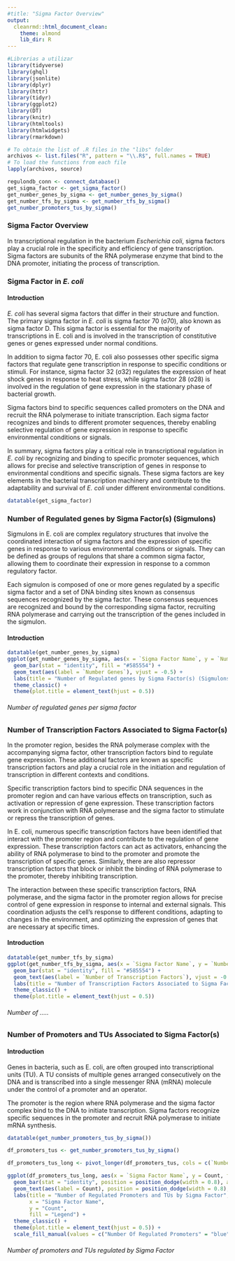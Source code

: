 ---
#title: "Sigma Factor Overview"
output:
  cleanrmd::html_document_clean:
    theme: almond
    lib_dir: R
---

```{r, include=FALSE} 
#Librerias a utilizar
library(tidyverse)
library(ghql)
library(jsonlite)
library(dplyr)
library(httr)
library(tidyr)
library(ggplot2)
library(DT)
library(knitr)
library(htmltools)
library(htmlwidgets)
library(rmarkdown)
```

```{r setup, include=FALSE}
# To obtain the list of .R files in the "libs" folder
archivos <- list.files("R", pattern = "\\.R$", full.names = TRUE)
# To load the functions from each file
lapply(archivos, source)
```

```{r, include=FALSE}
regulondb_conn <- connect_database()
get_sigma_factor <- get_sigma_factor()
get_number_genes_by_sigma <- get_number_genes_by_sigma()
get_number_tfs_by_sigma <- get_number_tfs_by_sigma()
get_number_promoters_tus_by_sigma()
```

### Sigma Factor Overview

In transcriptional regulation in the bacterium *Escherichia coli*, sigma factors play a crucial role in the specificity and efficiency of gene transcription. Sigma factors are subunits of the RNA polymerase enzyme that bind to the DNA promoter, initiating the process of transcription.


### Sigma Factor in *E. coli*

#### Introduction

*E. coli* has several sigma factors that differ in their structure and function. The primary sigma factor in *E. coli* is sigma factor 70 (σ70), also known as sigma factor D. This sigma factor is essential for the majority of transcriptions in E. coli and is involved in the transcription of constitutive genes or genes expressed under normal conditions.

In addition to sigma factor 70, E. coli also possesses other specific sigma factors that regulate gene transcription in response to specific conditions or stimuli. For instance, sigma factor 32 (σ32) regulates the expression of heat shock genes in response to heat stress, while sigma factor 28 (σ28) is involved in the regulation of gene expression in the stationary phase of bacterial growth.

Sigma factors bind to specific sequences called promoters on the DNA and recruit the RNA polymerase to initiate transcription. Each sigma factor recognizes and binds to different promoter sequences, thereby enabling selective regulation of gene expression in response to specific environmental conditions or signals.

In summary, sigma factors play a critical role in transcriptional regulation in *E. coli* by recognizing and binding to specific promoter sequences, which allows for precise and selective transcription of genes in response to environmental conditions and specific signals. These sigma factors are key elements in the bacterial transcription machinery and contribute to the adaptability and survival of *E. coli* under different environmental conditions.


```{r,warning=FALSE, echo=FALSE}
datatable(get_sigma_factor)
```

### Number of Regulated genes by Sigma Factor(s) (Sigmulons)

Sigmulons in E. coli are complex regulatory structures that involve the coordinated interaction of sigma factors and the expression of specific genes in response to various environmental conditions or signals. They can be defined as groups of regulons that share a common sigma factor, allowing them to coordinate their expression in response to a common regulatory factor.

Each sigmulon is composed of one or more genes regulated by a specific sigma factor and a set of DNA binding sites known as consensus sequences recognized by the sigma factor. These consensus sequences are recognized and bound by the corresponding sigma factor, recruiting RNA polymerase and carrying out the transcription of the genes included in the sigmulon.

#### Introduction

```{r,warning=FALSE, echo=FALSE}
datatable(get_number_genes_by_sigma)
ggplot(get_number_genes_by_sigma, aes(x = `Sigma Factor Name`, y = `Number Genes`)) +
  geom_bar(stat = "identity", fill = "#585554") +
  geom_text(aes(label = `Number Genes`), vjust = -0.5) +
  labs(title = "Number of Regulated genes by Sigma Factor(s) (Sigmulons)") +
  theme_classic() +
  theme(plot.title = element_text(hjust = 0.5))
```

###### Number of regulated genes per sigma factor


### Number of Transcription Factors Associated to Sigma Factor(s)

In the promoter region, besides the RNA polymerase complex with the accompanying sigma factor, other transcription factors bind to regulate gene expression. These additional factors are known as specific transcription factors and play a crucial role in the initiation and regulation of transcription in different contexts and conditions.

Specific transcription factors bind to specific DNA sequences in the promoter region and can have various effects on transcription, such as activation or repression of gene expression. These transcription factors work in conjunction with RNA polymerase and the sigma factor to stimulate or repress the transcription of genes.

In E. coli, numerous specific transcription factors have been identified that interact with the promoter region and contribute to the regulation of gene expression. These transcription factors can act as activators, enhancing the ability of RNA polymerase to bind to the promoter and promote the transcription of specific genes. Similarly, there are also repressor transcription factors that block or inhibit the binding of RNA polymerase to the promoter, thereby inhibiting transcription.

The interaction between these specific transcription factors, RNA polymerase, and the sigma factor in the promoter region allows for precise control of gene expression in response to internal and external signals. This coordination adjusts the cell's response to different conditions, adapting to changes in the environment, and optimizing the expression of genes that are necessary at specific times.

#### Introduction

```{r,warning=FALSE, echo=FALSE}
datatable(get_number_tfs_by_sigma)
ggplot(get_number_tfs_by_sigma, aes(x = `Sigma Factor Name`, y = `Number of Transcription Factors`)) +
  geom_bar(stat = "identity", fill = "#585554") +
  geom_text(aes(label = `Number of Transcription Factors`), vjust = -0.5) +
  labs(title = "Number of Transcription Factors Associated to Sigma Factor(s)") +
  theme_classic() +
  theme(plot.title = element_text(hjust = 0.5))
```

###### Number of .....

### Number of  Promoters and TUs Associated to Sigma Factor(s)
#### Introduction

Genes in bacteria, such as E. coli, are often grouped into transcriptional units (TU). A TU consists of multiple genes arranged consecutively on the DNA and is transcribed into a single messenger RNA (mRNA) molecule under the control of a promoter and an operator.

The promoter is the region where RNA polymerase and the sigma factor complex bind to the DNA to initiate transcription. Sigma factors recognize specific sequences in the promoter and recruit RNA polymerase to initiate mRNA synthesis.


```{r,warning=FALSE, echo=FALSE}
datatable(get_number_promoters_tus_by_sigma())

df_promoters_tus <- get_number_promoters_tus_by_sigma()

df_promoters_tus_long <- pivot_longer(df_promoters_tus, cols = c(`Number Of Regulated Promoters`, `Number TUs`), names_to = "Variable", values_to = "Count")

ggplot(df_promoters_tus_long, aes(x = `Sigma Factor Name`, y = Count, fill = Variable)) +
  geom_bar(stat = "identity", position = position_dodge(width = 0.8), alpha = 0.7, width = 0.4) +
  geom_text(aes(label = Count), position = position_dodge(width = 0.8), vjust = -0.5, size = 3) +
  labs(title = "Number of Regulated Promoters and TUs by Sigma Factor",
       x = "Sigma Factor Name",
       y = "Count",
       fill = "Legend") +
  theme_classic() +
  theme(plot.title = element_text(hjust = 0.5)) +
  scale_fill_manual(values = c("Number Of Regulated Promoters" = "blue", "Number TUs" = "red"))
```

###### Number of promoters and TUs regulated by Sigma Factor

